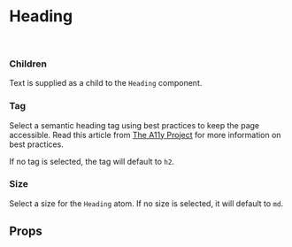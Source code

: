 

<Meta of={HeadingStories} />

# Heading

<Canvas of={HeadingStories.Default} />

<br />

### Children

Text is supplied as a child to the `Heading` component.

### Tag

Select a semantic heading tag using best practices to keep the page accessible. Read this article from [The A11y Project]('https://www.a11yproject.com/posts/how-to-accessible-heading-structure/#best-practices-summarized') for more information on best practices.

If no tag is selected, the tag will default to `h2`.

### Size

Select a size for the `Heading` atom. If no size is selected, it will default to `md`.

## Props

<ArgTypes />
